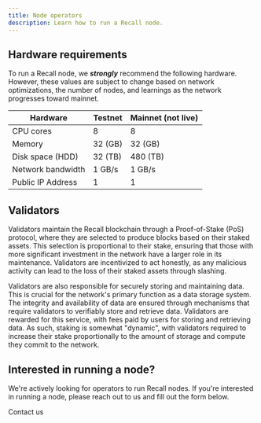 ```yaml
---
title: Node operators
description: Learn how to run a Recall node.
---
```



## Hardware requirements

To run a Recall node, we **_strongly_** recommend the following hardware. However, these values are
subject to change based on network optimizations, the number of nodes, and learnings as the network
progresses toward mainnet.

| Hardware          | Testnet | Mainnet (not live) |
| ----------------- | ------- | ------------------ |
| CPU cores         | 8       | 8                  |
| Memory            | 32 (GB) | 32 (GB)            |
| Disk space (HDD)  | 32 (TB) | 480 (TB)           |
| Network bandwidth | 1 GB/s  | 1 GB/s             |
| Public IP Address | 1       | 1                  |

## Validators

Validators maintain the Recall blockchain through a Proof-of-Stake (PoS) protocol, where they are
selected to produce blocks based on their staked assets. This selection is proportional to their
stake, ensuring that those with more significant investment in the network have a larger role in its
maintenance. Validators are incentivized to act honestly, as any malicious activity can lead to the
loss of their staked assets through slashing.

Validators are also responsible for securely storing and maintaining data. This is crucial for the
network's primary function as a data storage system. The integrity and availability of data are
ensured through mechanisms that require validators to verifiably store and retrieve data. Validators
are rewarded for this service, with fees paid by users for storing and retrieving data. As such,
staking is somewhat "dynamic", with validators required to increase their stake proportionally to
the amount of storage and compute they commit to the network.

## Interested in running a node?

We're actively looking for operators to run Recall nodes. If you're interested in running a node,
please reach out to us and fill out the form below.

<Link
  href="https://hhueol4i6vp.typeform.com/to/aRpGp9Zz"
  className={cn(
    buttonVariants({
      color: "secondary",
    }),
    "bg-blue text-fd-primary-foreground hover:text-fd-primary-foreground dark:hover:text-fd-secondary-foreground dark:text-accent-foreground hover:bg-blue/80 p-4 text-base font-bold no-underline transition-all duration-100"
  )}
>
  <span className="mr-1 text-base">Contact us</span>
  <PartyPopper className="size-4" />
</Link>

